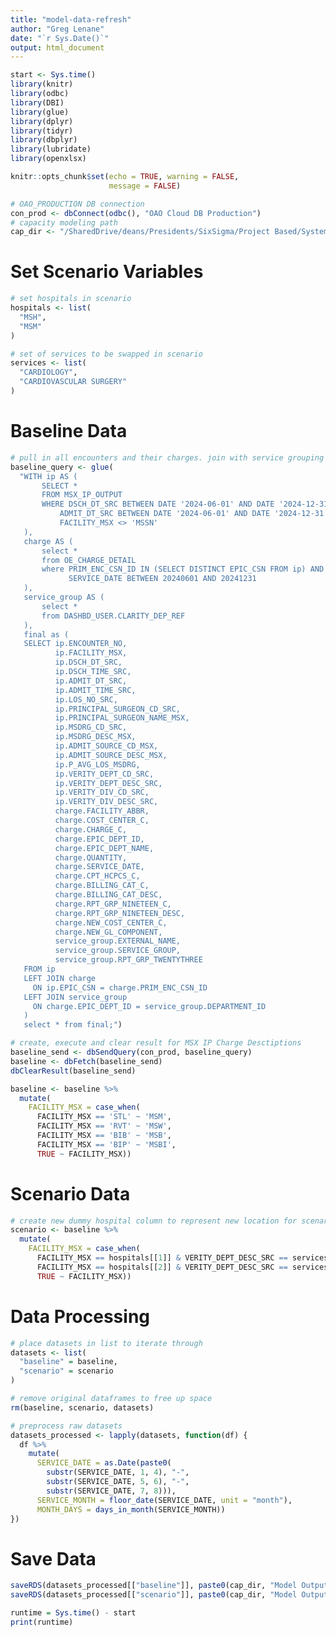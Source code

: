 ```yaml
---
title: "model-data-refresh"
author: "Greg Lenane"
date: "`r Sys.Date()`"
output: html_document
---
```


```r
start <- Sys.time()
library(knitr)
library(odbc)
library(DBI)
library(glue)
library(dplyr)
library(tidyr)
library(dbplyr)
library(lubridate)
library(openxlsx)

knitr::opts_chunk$set(echo = TRUE, warning = FALSE, 
                      message = FALSE)

# OAO_PRODUCTION DB connection
con_prod <- dbConnect(odbc(), "OAO Cloud DB Production")
# capacity modeling path
cap_dir <- "/SharedDrive/deans/Presidents/SixSigma/Project Based/System/Capacity Modeling/"
```

# Set Scenario Variables
```r

# set hospitals in scenario
hospitals <- list(
  "MSH",
  "MSM"
)

# set of services to be swapped in scenario
services <- list(
  "CARDIOLOGY",
  "CARDIOVASCULAR SURGERY"
)
```

# Baseline Data
```r

# pull in all encounters and their charges. join with service grouping for IP unit type
baseline_query <- glue(
  "WITH ip AS (
       SELECT *
       FROM MSX_IP_OUTPUT
       WHERE DSCH_DT_SRC BETWEEN DATE '2024-06-01' AND DATE '2024-12-31' OR
           ADMIT_DT_SRC BETWEEN DATE '2024-06-01' AND DATE '2024-12-31' AND 
           FACILITY_MSX <> 'MSSN'
   ),
   charge AS (
       select *
       from OE_CHARGE_DETAIL
       where PRIM_ENC_CSN_ID IN (SELECT DISTINCT EPIC_CSN FROM ip) AND
             SERVICE_DATE BETWEEN 20240601 AND 20241231
   ),
   service_group AS (
       select *
       from DASHBD_USER.CLARITY_DEP_REF
   ),
   final as (
   SELECT ip.ENCOUNTER_NO,
          ip.FACILITY_MSX,
          ip.DSCH_DT_SRC,
          ip.DSCH_TIME_SRC,
          ip.ADMIT_DT_SRC,
          ip.ADMIT_TIME_SRC,
          ip.LOS_NO_SRC,
          ip.PRINCIPAL_SURGEON_CD_SRC,
          ip.PRINCIPAL_SURGEON_NAME_MSX,
          ip.MSDRG_CD_SRC,
          ip.MSDRG_DESC_MSX,
          ip.ADMIT_SOURCE_CD_MSX,
          ip.ADMIT_SOURCE_DESC_MSX,
          ip.P_AVG_LOS_MSDRG,
          ip.VERITY_DEPT_CD_SRC,
          ip.VERITY_DEPT_DESC_SRC,
          ip.VERITY_DIV_CD_SRC,
          ip.VERITY_DIV_DESC_SRC,
          charge.FACILITY_ABBR,
          charge.COST_CENTER_C,
          charge.CHARGE_C,
          charge.EPIC_DEPT_ID,
          charge.EPIC_DEPT_NAME,
          charge.QUANTITY,
          charge.SERVICE_DATE,
          charge.CPT_HCPCS_C,
          charge.BILLING_CAT_C,
          charge.BILLING_CAT_DESC,
          charge.RPT_GRP_NINETEEN_C,
          charge.RPT_GRP_NINETEEN_DESC,
          charge.NEW_COST_CENTER_C,
          charge.NEW_GL_COMPONENT,
          service_group.EXTERNAL_NAME,
          service_group.SERVICE_GROUP,
          service_group.RPT_GRP_TWENTYTHREE
   FROM ip
   LEFT JOIN charge
     ON ip.EPIC_CSN = charge.PRIM_ENC_CSN_ID
   LEFT JOIN service_group
     ON charge.EPIC_DEPT_ID = service_group.DEPARTMENT_ID
   )
   select * from final;")

# create, execute and clear result for MSX IP Charge Desctiptions
baseline_send <- dbSendQuery(con_prod, baseline_query)
baseline <- dbFetch(baseline_send)
dbClearResult(baseline_send)

baseline <- baseline %>%
  mutate(
    FACILITY_MSX = case_when(
      FACILITY_MSX == 'STL' ~ 'MSM',
      FACILITY_MSX == 'RVT' ~ 'MSW',
      FACILITY_MSX == 'BIB' ~ 'MSB',
      FACILITY_MSX == 'BIP' ~ 'MSBI',
      TRUE ~ FACILITY_MSX))
```

# Scenario Data
```r

# create new dummy hospital column to represent new location for scenario population
scenario <- baseline %>%
  mutate(
    FACILITY_MSX = case_when(
      FACILITY_MSX == hospitals[[1]] & VERITY_DEPT_DESC_SRC == services[[2]] ~ "MSM",
      FACILITY_MSX == hospitals[[2]] & VERITY_DEPT_DESC_SRC == services[[1]] ~ "MSH",
      TRUE ~ FACILITY_MSX))
```

# Data Processing
```r
# place datasets in list to iterate through
datasets <- list(
  "baseline" = baseline,
  "scenario" = scenario
)

# remove original dataframes to free up space
rm(baseline, scenario, datasets)

# preprocess raw datasets
datasets_processed <- lapply(datasets, function(df) {
  df %>%
    mutate(
      SERVICE_DATE = as.Date(paste0(
        substr(SERVICE_DATE, 1, 4), "-",
        substr(SERVICE_DATE, 5, 6), "-",
        substr(SERVICE_DATE, 7, 8))),
      SERVICE_MONTH = floor_date(SERVICE_DATE, unit = "month"),
      MONTH_DAYS = days_in_month(SERVICE_MONTH))
})
```
# Save Data
```r

saveRDS(datasets_processed[["baseline"]], paste0(cap_dir, "Model Outputs/RDS/baseline_processed.RDS"))
saveRDS(datasets_processed[["scenario"]], paste0(cap_dir, "Model Outputs/RDS/scenario_processed.RDS"))

runtime = Sys.time() - start
print(runtime)
```

